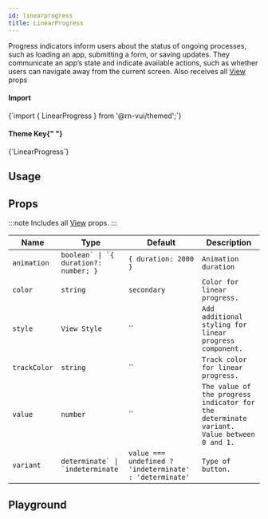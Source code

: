 ```yaml
---
id: linearprogress
title: LinearProgress
---
```



<IconsStyle />

Progress indicators inform users about the status of ongoing processes, such as loading an app, submitting a form, or saving updates.
They communicate an app’s state and indicate available actions, such as whether users can navigate away from the current screen.
Also receives all [View](https://reactnative.dev/docs/view#props) props

<div class="row inline-flex-center">
  <div class="col col--3">
    <h4>Import</h4>
  </div>
  <div class="col col--9">
    <CodeBlock>{`import { LinearProgress } from '@rn-vui/themed';`}</CodeBlock>
  </div>
  <div class="col col--3">
    <h4>
      Theme Key{" "}
      <a href="../customizing#using-themeprovider">
        <BiInfoCircle />
      </a>
    </h4>
  </div>
  <div class="col col--9">
    <CodeBlock>{`LinearProgress`}</CodeBlock>
  </div>
</div>

## Usage

<Usage />

## Props

:::note
Includes all [View](https://reactnative.dev/docs/view#props) props.
:::

<div class='table-responsive'>

| Name         | Type                                      | Default                                                 | Description                                                                               |
| ------------ | ----------------------------------------- | ------------------------------------------------------- | ----------------------------------------------------------------------------------------- |
| `animation`  | `` boolean` \| `{ duration?: number; } `` | `{ duration: 2000 }`                                    | `Animation duration`                                                                      |
| `color`      | `string`                                  | `secondary`                                             | `Color for linear progress.`                                                              |
| `style`      | `View Style`                              | ``                                                      | `Add additional styling for linear progress component.`                                   |
| `trackColor` | `string`                                  | ``                                                      | `Track color for linear progress.`                                                        |
| `value`      | `number`                                  | ``                                                      | `The value of the progress indicator for the determinate variant. Value between 0 and 1.` |
| `variant`    | `` determinate` \| `indeterminate ``      | `value === undefined ? 'indeterminate' : 'determinate'` | `Type of button.`                                                                         |

</div>

## Playground

<Play />
